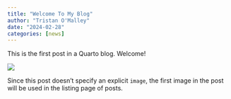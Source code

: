 ```yaml
---
title: "Welcome To My Blog"
author: "Tristan O'Malley"
date: "2024-02-28"
categories: [news]
---
```


This is the first post in a Quarto blog. Welcome!

![](thumbnail.jpg)

Since this post doesn't specify an explicit `image`, the first image in the post will be used in the listing page of posts.
